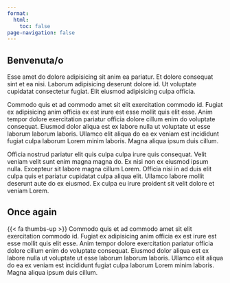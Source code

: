 ```yaml
---
format:
  html:
    toc: false
page-navigation: false
---
```


## Benvenuta/o {.unnumbered}

Esse amet do dolore adipisicing sit anim ea pariatur. Et dolore consequat sint et ea nisi. Laborum adipisicing deserunt dolore id. Ut voluptate cupidatat consectetur fugiat. Elit eiusmod adipisicing culpa officia.

Commodo quis et ad commodo amet sit elit exercitation commodo id. Fugiat ex adipisicing anim officia ex est irure est esse mollit quis elit esse. Anim tempor dolore exercitation pariatur officia dolore cillum enim do voluptate consequat. Eiusmod dolor aliqua est ex labore nulla ut voluptate ut esse laborum laborum laboris. Ullamco elit aliqua do ea ex veniam est incididunt fugiat culpa laborum Lorem minim laboris. Magna aliqua ipsum duis cillum.

Officia nostrud pariatur elit quis culpa culpa irure quis consequat. Velit veniam velit sunt enim magna magna do. Ex nisi non ex eiusmod ipsum nulla. Excepteur sit labore magna cillum Lorem. Officia nisi in ad duis elit culpa quis et pariatur cupidatat culpa aliqua elit. Ullamco labore mollit deserunt aute do ex eiusmod. Ex culpa eu irure proident sit velit dolore et veniam Lorem.

## Once again {.unnumbered}

{{< fa thumbs-up >}}  Commodo quis et ad commodo amet sit elit exercitation commodo id. Fugiat ex adipisicing anim officia ex est irure est esse mollit quis elit esse. Anim tempor dolore exercitation pariatur officia dolore cillum enim do voluptate consequat. Eiusmod dolor aliqua est ex labore nulla ut voluptate ut esse laborum laborum laboris. Ullamco elit aliqua do ea ex veniam est incididunt fugiat culpa laborum Lorem minim laboris. Magna aliqua ipsum duis cillum.
